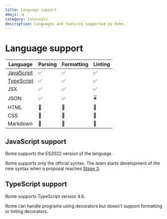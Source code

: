 ```yaml
---
title: Language support
emoji: 📊
category: internals
description: Languages and features supported by Rome.
---
```


# Language support

| Language                          | Parsing                                                 | Formatting                                              | Linting                                                 |
|-----------------------------------|---------------------------------------------------------|---------------------------------------------------------|---------------------------------------------------------|
| [JavaScript](#javascript-support) | <span aria-label="Supported" role="img">✅</span>        | <span aria-label="Supported" role="img">✅</span>        | <span aria-label="Supported" role="img">✅</span>        |
| [TypeScript](#typescript-support) | <span aria-label="Supported" role="img">✅</span>        | <span aria-label="Supported" role="img">✅</span>        | <span aria-label="Supported" role="img">✅</span>        |
| JSX                               | <span aria-label="Supported" role="img">✅</span>        | <span aria-label="Supported" role="img">✅</span>        | <span aria-label="Supported" role="img">✅</span>        |
| JSON                              | <span aria-label="Supported" role="img">✅</span>        | <span aria-label="Supported" role="img">✅</span>        | <span aria-label="In Progress" role="img">⌛️</span>     |
| HTML                              | <span aria-label="Not in Progress" role="img">🚫</span> | <span aria-label="Not in Progress" role="img">🚫</span> | <span aria-label="Not in Progress" role="img">🚫</span> |
| CSS                               | <span aria-label="Not in progress" role="img">🚫</span> | <span aria-label="Not in Progress" role="img">🚫</span> | <span aria-label="Not in Progress" role="img">🚫</span> |
| Markdown                          | <span aria-label="Not in progress" role="img">🚫</span> | <span aria-label="Not in Progress" role="img">🚫</span> | <span aria-label="Not in Progress" role="img">🚫</span> |


## JavaScript support

Rome supports the ES2022 version of the language.

Rome supports only the official syntax. The team starts development of the new syntax when a proposal reaches
[Stage 3](https://github.com/tc39/proposals#stage-3).

## TypeScript support

Rome supports TypeScript version 4.6.

Rome can handle programs using decorators but doesn't support formatting or linting decorators.
